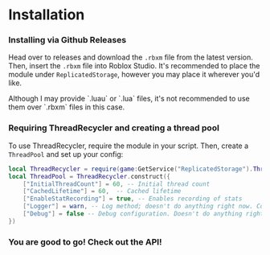 
# Installation

<Steps>

### Installing via Github Releases

Head over to releases and download the `.rbxm` file from the latest version. Then, insert the `.rbxm` file into Roblox Studio. 
<Callout type="info">
    It's recommended to place the module under `ReplicatedStorage`, however you may place it wherever you'd like. 
</Callout>

<Callout type="warning">
    Although I may provide `.luau` or `.lua` files, it's not recommended to use them over `.rbxm` files in this case.
</Callout>

### Requiring ThreadRecycler and creating a thread pool

To use ThreadRecycler, require the module in your script. Then, create a `ThreadPool` and set up your config:
```lua copy filename="client-or-server.luau"
local ThreadRecycler = require(game:GetService("ReplicatedStorage").ThreadRecycler) 
local ThreadPool = ThreadRecycler.construct({
	["InitialThreadCount"] = 60, -- Initial thread count 
	["CachedLifetime"] = 60,  -- Cached lifetime 
	["EnableStatRecording"] = true, -- Enables recording of stats 
	["Logger"] = warn, -- Log method; doesn't do anything right now. Coming in the future... 
	["Debug"] = false -- Debug configuration. Doesn't do anything right now. Coming in the future... 
})

```
### You are good to go! Check out the API!

</Steps>
